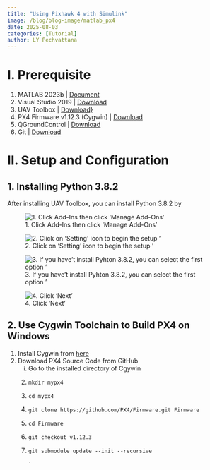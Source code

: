 ```yaml
---
title: "Using Pixhawk 4 with Simulink"
image: /blog/blog-image/matlab_px4
date: 2025-08-03
categories: [Tutorial]
author: LY Pechvattana
---
```


# I. Prerequisite
1. MATLAB 2023b | [Document](https://www.mathworks.com/help/releases/R2023b/index.html)
2. Visual Studio 2019 | [Download](https://visualstudio.microsoft.com/vs/older-downloads/)
3. UAV Toolbox | [Download}](https://www.mathworks.com/hardware-support/px4-autopilots.html)
4. PX4 Firmware v1.12.3 (Cygwin) | [Download](https://github.com/PX4/PX4-windows-toolchain/releases/tag/v0.8)
5. QGroundControl | [Download](https://docs.qgroundcontrol.com/master/en/qgc-user-guide/getting_started/download_and_install.html)
6. Git | [Download](https://git-scm.com/downloads)

# II. Setup and Configuration
## 1. Installing Python 3.8.2

After installing UAV Toolbox, you can install Python 3.8.2 by

![1. Click Add-Ins then click 'Manage Add-Ons'](/blog/blog-image/0001)

![2. Click on 'Setting' icon to begin the setup '](/blog/blog-image/0002)

![3. If you have't install Pyhton 3.8.2, you can select the first option '](/blog/blog-image/0003)

![4. Click 'Next'](/blog/blog-image/0004)

## 2. Use Cygwin Toolchain to Build PX4 on Windows

1. Install Cygwin from [here](https://github.com/PX4/PX4-windows-toolchain/releases/tag/v0.8)
2. Download PX4 Source Code from GitHub
   i) Go to the installed directory of Cgywin
   2) ` mkdir mypx4 `
   3) ` cd mypx4 `
   4) ` git clone https://github.com/PX4/Firmware.git Firmware `
   5) ` cd Firmware `
   6) ` git checkout v1.12.3 `
   7) ` git submodule update --init --recursive `

      `







